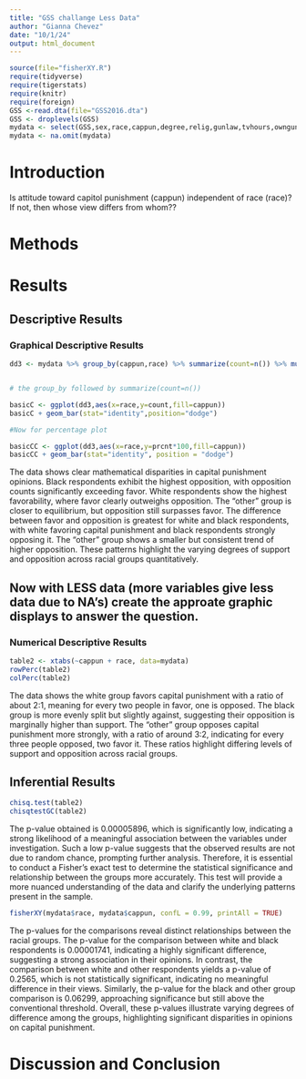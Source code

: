 ```yaml
---
title: "GSS challange Less Data"
author: "Gianna Chevez"
date: "10/1/24"
output: html_document
---
```




```r
source(file="fisherXY.R")
require(tidyverse)
require(tigerstats)
require(knitr)
require(foreign)
GSS <-read.dta(file="GSS2016.dta")
GSS <- droplevels(GSS)
mydata <- select(GSS,sex,race,cappun,degree,relig,gunlaw,tvhours,owngun,age,wordsum)
mydata <- na.omit(mydata)
```

# Introduction

<!--In this section you explain what you are trying to show.  Where did the data come from?  What is the research or other question you are trying to answer?.  If you skimp in this section expect to be marked down in your grade. Paint a picture of the project a couple of paragraphs is expected!-->

Is attitude toward capitol punishment (cappun) independent of race (race)?
If not, then whose view differs from whom??

# Methods

<!--Decide on your methods:  use "variable analysis" or other appropriate descriptors.  Make sure to choose at least one graphical method and at least one numerical method. Discuss what data manipulations may be needed for example subsetting or other binning procedures and what sort of graphical displays and inferential tools will be used!-->

# Results

<!--Divide this section into two sub-sections:  One for your descriptive  results and one for your inferential results.!-->

## Descriptive Results

### Graphical Descriptive Results

<!--Graphical results here.  Make sure to show your code.  Provide appropriate labels for axes, giving units if possible, and provide a good title for the graph, too.  Use the graphical results to describe the patterns if any that exist in the data as focused toward the research question. Bottom line is to explain the features of the graph that are relevant to conforming or departing to what is expected by your null hypothesis !-->

```r
dd3 <- mydata %>% group_by(cappun,race) %>% summarize(count=n()) %>% mutate(prcnt=count/sum(count))


# the group_by followed by summarize(count=n())

basicC <- ggplot(dd3,aes(x=race,y=count,fill=cappun))
basicC + geom_bar(stat="identity",position="dodge")

#Now for percentage plot

basicCC <- ggplot(dd3,aes(x=race,y=prcnt*100,fill=cappun)) 
basicCC + geom_bar(stat="identity", position = "dodge")
```

The data shows clear mathematical disparities in capital punishment opinions. Black respondents exhibit the highest opposition, with opposition counts significantly exceeding favor. White respondents show the highest favorability, where favor clearly outweighs opposition. The "other" group is closer to equilibrium, but opposition still surpasses favor. The difference between favor and opposition is greatest for white and black respondents, with white favoring capital punishment and black respondents strongly opposing it. The "other" group shows a smaller but consistent trend of higher opposition. These patterns highlight the varying degrees of support and opposition across racial groups quantitatively.


## Now with LESS data (more variables give less data due to NA's) create the approate graphic displays to answer the question.





### Numerical Descriptive Results

<!--Numerical results go here. Use the numerical results to describe the patterns if any that exist in the data as focused toward the research question!-->

```r
table2 <- xtabs(~cappun + race, data=mydata)
rowPerc(table2)
colPerc(table2)
```


The data shows the white group favors capital punishment with a ratio of about 2:1, meaning for every two people in favor, one is opposed. The black group is more evenly split but slightly against, suggesting their opposition is marginally higher than support. The "other" group opposes capital punishment more strongly, with a ratio of around 3:2, indicating for every three people opposed, two favor it. These ratios highlight differing levels of support and opposition across racial groups.



## Inferential Results

<!--State hypothesis clearly.  Make sure your discussion of the inferential test covers all the aspects that the test output produces, such as test statistic, p-value etc.  Make a decision about the null hypothesis, explain the assumptions on which the selected test/procedure was based, and why the chosen procedure satisfys the assumptions and is appropriate to answer the research question!-->

```r
chisq.test(table2)
chisqtestGC(table2)
```

The p-value obtained is 0.00005896, which is significantly low, indicating a strong likelihood of a meaningful association between the variables under investigation. Such a low p-value suggests that the observed results are not due to random chance, prompting further analysis. Therefore, it is essential to conduct a Fisher's exact test to determine the statistical significance and relationship between the groups more accurately. This test will provide a more nuanced understanding of the data and clarify the underlying patterns present in the sample.


```r
fisherXY(mydata$race, mydata$cappun, confL = 0.99, printAll = TRUE)
```


The p-values for the comparisons reveal distinct relationships between the racial groups. The p-value for the comparison between white and black respondents is 0.00001741, indicating a highly significant difference, suggesting a strong association in their opinions. In contrast, the comparison between white and other respondents yields a p-value of 0.2565, which is not statistically significant, indicating no meaningful difference in their views. Similarly, the p-value for the black and other group comparison is 0.06299, approaching significance but still above the conventional threshold. Overall, these p-values illustrate varying degrees of difference among the groups, highlighting significant disparities in opinions on capital punishment.


# Discussion and Conclusion

<!--Discussion and conclusion here.  If you found a relationship be sure to consider whether the relationship occurs because one of the variavbles causes the other, or whether they perhasps are related for some other reason.  Watch the chapter 6 videos from the GeorgeTown videos collection.!-->


